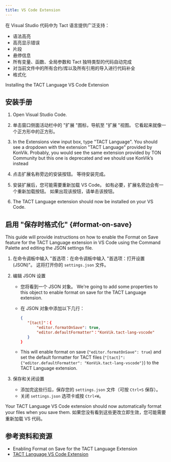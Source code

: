 ```yaml
---
title: VS Code Extension
---
```


在 Visual Studio 代码中为 Tact 语言提供广泛支持：

- 语法高亮
- 高亮显示错误
- 片段
- 悬停信息
- 所有变量、函数、全局参数和 Tact 独特类型的代码自动完成
- 对当前文件中的所有合约/库以及所有引用的导入进行代码补全
- 格式化

Installing the TACT Language VS Code Extension

## 安装手册

1. Open Visual Studio Code.

2. 单击窗口侧面活动栏中的 "扩展 "图标，导航至 "扩展 "视图。 它看起来就像一个正方形中的正方形。

3. In the Extensions view input box, type "TACT Language". You should see a dropdown with the extension "TACT Language" provided by KonVik. Probably, you would see the same extension provided by TON Community but this one is deprecated and we should use KonVik’s instead

4. 点击扩展名称旁边的安装按钮。 等待安装完成。

5. 安装扩展后，您可能需要重新加载 VS Code。 如有必要，扩展名旁边会有一个重新加载按钮。 如果出现该按钮，请单击该按钮。

6. The TACT Language extension should now be installed on your VS Code.

## 启用 "保存时格式化" {#format-on-save}

This guide will provide instructions on how to enable the Format on Save feature for the TACT Language extension in VS Code using the Command Palette and editing the JSON settings file.

1. 在命令调板中输入 "首选项：在命令调板中输入 "首选项：打开设置 (JSON)"。 这将打开你的 `settings.json` 文件。

2. 编辑 JSON 设置

   - 您将看到一个 JSON 对象。 We're going to add some properties to this object to enable format on save for the TACT Language extension.

   - 在 JSON 对象中添加以下几行：

     ```json
     {
     	"[tact]"：{
     		"editor.formatOnSave": true,
     		"editor.defaultFormatter"："KonVik.tact-lang-vscode"
     	}
     }
     ```

   - This will enable format on save (`"editor.formatOnSave": true`) and set the default formatter for TACT files (`"[tact]": {"editor.defaultFormatter": "KonVik.tact-lang-vscode"}`) to the TACT Language extension.

3. 保存和关闭设置
   - 添加完这些行后，保存您的 `settings.json` 文件（可按 `Ctrl+S` 保存）。
   - 关闭 `settings.json` 选项卡或按 `Ctrl+W`。

Your TACT Language VS Code extension should now automatically format your files when you save them. 如果您没有看到这些更改立即生效，您可能需要重新加载 VS 代码。

## 参考资料和资源

- Enabling Format on Save for the TACT Language Extension
- [TACT Language VS Code Extension](https://marketplace.visualstudio.com/items?itemName=KonVik.tact-lang-vscode)
